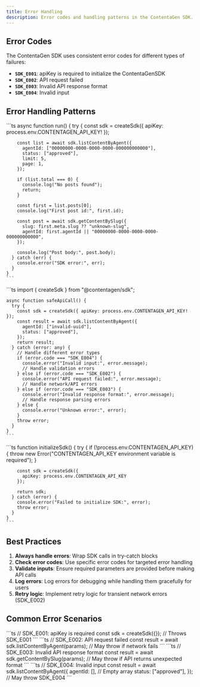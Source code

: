 ```yaml
---
title: Error Handling
description: Error codes and handling patterns in the ContentaGen SDK.
---
```



## Error Codes

The ContentaGen SDK uses consistent error codes for different types of failures:

- **`SDK_E001`**: apiKey is required to initialize the ContentaGenSDK
- **`SDK_E002`**: API request failed
- **`SDK_E003`**: Invalid API response format
- **`SDK_E004`**: Invalid input

## Error Handling Patterns

<Tabs syncKey="error-pattern">
  <TabItem label="Basic" icon="star">
    ```ts
    async function run() {
      try {
        const sdk = createSdk({ apiKey: process.env.CONTENTAGEN_API_KEY! });

        const list = await sdk.listContentByAgent({
          agentId: ["00000000-0000-0000-0000-000000000000"],
          status: ["approved"],
          limit: 5,
          page: 1,
        });

        if (list.total === 0) {
          console.log("No posts found");
          return;
        }

        const first = list.posts[0];
        console.log("First post id:", first.id);

        const post = await sdk.getContentBySlug({
          slug: first.meta.slug ?? "unknown-slug",
          agentId: first.agentId || "00000000-0000-0000-0000-000000000000",
        });

        console.log("Post body:", post.body);
      } catch (err) {
        console.error("SDK error:", err);
      }
    }
    ```
  </TabItem>
  <TabItem label="Advanced" icon="settings">
    ```ts
    import { createSdk } from "@contentagen/sdk";

    async function safeApiCall() {
      try {
        const sdk = createSdk({ apiKey: process.env.CONTENTAGEN_API_KEY! });
        const result = await sdk.listContentByAgent({
          agentId: ["invalid-uuid"],
          status: ["approved"],
        });
        return result;
      } catch (error: any) {
        // Handle different error types
        if (error.code === "SDK_E004") {
          console.error("Invalid input:", error.message);
          // Handle validation errors
        } else if (error.code === "SDK_E002") {
          console.error("API request failed:", error.message);
          // Handle network/API errors
        } else if (error.code === "SDK_E003") {
          console.error("Invalid response format:", error.message);
          // Handle response parsing errors
        } else {
          console.error("Unknown error:", error);
        }
        throw error;
      }
    }
    ```
  </TabItem>
  <TabItem label="Initialization" icon="gear">
    ```ts
    function initializeSdk() {
      try {
        if (!process.env.CONTENTAGEN_API_KEY) {
          throw new Error("CONTENTAGEN_API_KEY environment variable is required");
        }

        const sdk = createSdk({
          apiKey: process.env.CONTENTAGEN_API_KEY
        });

        return sdk;
      } catch (error) {
        console.error("Failed to initialize SDK:", error);
        throw error;
      }
    }
    ```
  </TabItem>
</Tabs>

## Best Practices

1. **Always handle errors**: Wrap SDK calls in try-catch blocks
2. **Check error codes**: Use specific error codes for targeted error handling
3. **Validate inputs**: Ensure required parameters are provided before making API calls
4. **Log errors**: Log errors for debugging while handling them gracefully for users
5. **Retry logic**: Implement retry logic for transient network errors (SDK_E002)

## Common Error Scenarios

<Tabs syncKey="error-scenario">
  <TabItem label="Invalid API Key" icon="key">
    ```ts
    // SDK_E001: apiKey is required
    const sdk = createSdk({}); // Throws SDK_E001
    ```
  </TabItem>
  <TabItem label="Network Issues" icon="wifi">
    ```ts
    // SDK_E002: API request failed
    const result = await sdk.listContentByAgent(params); // May throw if network fails
    ```
  </TabItem>
  <TabItem label="Invalid Response" icon="warning">
    ```ts
    // SDK_E003: Invalid API response format
    const result = await sdk.getContentBySlug(params); // May throw if API returns unexpected format
    ```
  </TabItem>
  <TabItem label="Validation Errors" icon="check-circle">
    ```ts
    // SDK_E004: Invalid input
    const result = await sdk.listContentByAgent({
      agentId: [], // Empty array
      status: ["approved"],
    }); // May throw SDK_E004
    ```
  </TabItem>
</Tabs>